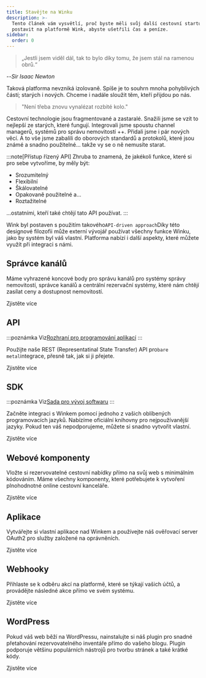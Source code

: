 ```yaml
---
title: Stavějte na Winku
description: >-
  Tento článek vám vysvětlí, proč byste měli svůj další cestovní startup
  postavit na platformě Wink, abyste ušetřili čas a peníze.
sidebar:
  order: 0
---
```


> „Jestli jsem viděl dál, tak to bylo díky tomu, že jsem stál na ramenou obrů.“

\--*Sir Isaac Newton*

Taková platforma nevzniká izolovaně. Spíše je to souhrn mnoha pohyblivých částí; starých i nových. Chceme i nadále sloužit těm, kteří přijdou po nás.

> "Není třeba znovu vynalézat rozbité kolo."

Cestovní technologie jsou fragmentované a zastaralé. Snažili jsme se vzít to nejlepší ze starých, které fungují. Integrovali jsme spoustu channel managerů, systémů pro správu nemovitostí ++. Přidali jsme i pár nových věcí. A to vše jsme zabalili do oborových standardů a protokolů, které jsou známé a snadno použitelné... takže vy se o ně nemusíte starat.

:::note\[Přístup řízený API]
Zhruba to znamená, že jakékoli funkce, které si pro sebe vytvoříme, by měly být:

* Srozumitelný
* Flexibilní
* Škálovatelné
* Opakovaně použitelné a...
* Roztažitelné

...ostatními, kteří také chtějí tato API používat.
:::

Wink byl postaven s použitím takového`API-driven approach`Díky této designové filozofii může externí vývojář používat všechny funkce Winku, jako by systém byl váš vlastní. Platforma nabízí i další aspekty, které můžete využít při integraci s námi.

## Správce kanálů

Máme vyhrazené koncové body pro správu kanálů pro systémy správy nemovitostí, správce kanálů a centrální rezervační systémy, které nám chtějí zasílat ceny a dostupnost nemovitostí.

<LinkButton href="/developers/apis/#channel-manager-api">
  Zjistěte více
</LinkButton>


## API

:::poznámka
Viz[Rozhraní pro programování aplikací](https://learning.postman.com/docs/getting-started/introduction/)
:::

Použijte naše REST (Representatinal State Transfer) API pro`bare metal`integrace, přesně tak, jak si ji přejete.

<LinkButton href="/developers/apis">
  Zjistěte více
</LinkButton>


## SDK

:::poznámka
Viz[Sada pro vývoj softwaru](https://en.wikipedia.org/wiki/Software_development_kit)
:::

Začněte integraci s Winkem pomocí jednoho z vašich oblíbených programovacích jazyků. Nabízíme oficiální knihovny pro nejpoužívanější jazyky. Pokud ten váš nepodporujeme, můžete si snadno vytvořit vlastní.

<LinkButton href="/developers/sdks">
  Zjistěte více
</LinkButton>


## Webové komponenty

Vložte si rezervovatelné cestovní nabídky přímo na svůj web s minimálním kódováním. Máme všechny komponenty, které potřebujete k vytvoření plnohodnotné online cestovní kanceláře.

<LinkButton href="/developers/web-components">
  Zjistěte více
</LinkButton>


## Aplikace

Vytvářejte si vlastní aplikace nad Winkem a používejte náš ověřovací server OAuth2 pro služby založené na oprávněních.

<LinkButton href="/developers/applications">
  Zjistěte více
</LinkButton>


## Webhooky

Přihlaste se k odběru akcí na platformě, které se týkají vašich účtů, a provádějte následné akce přímo ve svém systému.

<LinkButton href="/developers/webhooks">
  Zjistěte více
</LinkButton>


## WordPress

Pokud váš web běží na WordPressu, nainstalujte si náš plugin pro snadné přetahování rezervovatelného inventáře přímo do vašeho blogu. Plugin podporuje většinu populárních nástrojů pro tvorbu stránek a také krátké kódy.

<LinkButton href="/developers/webhooks">
  Zjistěte více
</LinkButton>

